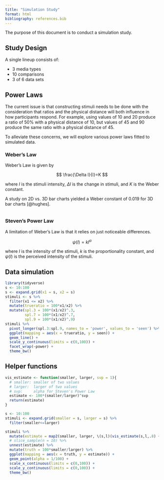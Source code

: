 ```yaml
---
title: "Simulation Study"
format: html
bibliography: references.bib
---
```


The purpose of this document is to conduct a simulation study.

## Study Design

A single lineup consists of:

-   3 media types
-   10 comparisons
-   3 of 6 data sets

## Power Laws

The current issue is that constructing stimuli needs to be done with the consideration that ratios and the physical distance will both influence in how participants respond. For example, using values of 10 and 20 produce a ratio of 50% with a physical distance of 10, but values of 45 and 90 produce the same ratio with a physical distance of 45.

To alleviate these concerns, we will explore various power laws fitted to simulated data.

### Weber's Law

Weber's Law is given by

$$
\frac{\Delta I}{I}=K
$$

where $I$ is the stimuli intensity, $\Delta I$ is the change in stimuli, and $K$ is the Weber constant.

A study on 2D vs. 3D bar charts yielded a Weber constant of 0.019 for 3D bar charts [@hughes].


```r


```

### Steven's Power Law

A limitation of Weber's Law is that it relies on just noticeable differences. 

$$\psi(I)=kI^\alpha$$

where $I$ is the intensity of the stimuli, $k$ is the proportionality constant, and $\psi(I)$ is the perceived intensity of the stimuli. 

## Data simulation

```r
library(tidyverse)
s <- 10:100
s <- expand.grid(x1 = s, x2 = s)
stimuli <- s %>% 
  filter(x1 <= x2) %>% 
  mutate(trueratio = 100*x1/x2) %>% 
  mutate(spl.3 = 100*(x1/x2)^.3,
         spl.7 = 100*(x1/x2)^.7,
         spl.9 = 100*(x1/x2)^.9)
stimuli %>% 
  pivot_longer(spl.3:spl.9, names_to = 'power', values_to = 'seen') %>% 
  ggplot(mapping = aes(x = trueratio, y = seen)) + 
  geom_line() + 
  scale_y_continuous(limits = c(0,100)) + 
  facet_wrap(~power) + 
  theme_bw()
```


## Helper functions

```r
vis_estimate <- function(smaller, larger, svp = 1){
  # smaller: smaller of two values
  # larger:  larger of two values
  # svp:     alpha for Steven's Power Law 
  estimate <- 100*(smaller/larger)^svp
  return(estimate)
}
```

```r

s <- 10:100
stimuli <- expand.grid(smaller = s, larger = s) %>% 
  filter(smaller<=larger)

stimuli %>% 
  mutate(estimate = map2(smaller, larger, \(s,l)(vis_estimate(s,l,.8) + rnorm(50, sd = 3)))) %>% 
  # slice_sample(n = 10) %>%
  unnest(estimate) %>% 
  mutate(truth = 100*smaller/larger) %>% 
  ggplot(mapping = aes(x = truth, y = estimate)) + 
  geom_point(alpha = 1/100) + 
  scale_x_continuous(limits = c(0,100)) + 
  scale_y_continuous(limits = c(0,100)) +
  theme_bw()
```


